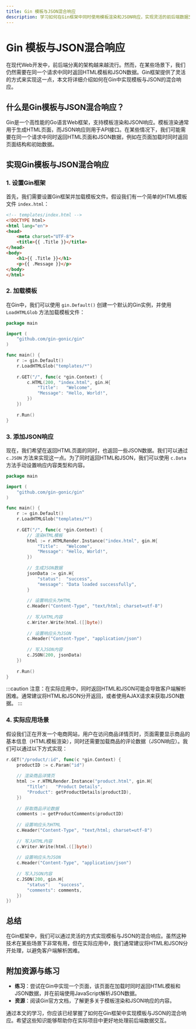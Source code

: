 ```yaml
---
title: Gin 模板与JSON混合响应
description: 学习如何在Gin框架中同时使用模板渲染和JSON响应，实现灵活的前后端数据交互。
---
```


# Gin 模板与JSON混合响应

在现代Web开发中，前后端分离的架构越来越流行。然而，在某些场景下，我们仍然需要在同一个请求中同时返回HTML模板和JSON数据。Gin框架提供了灵活的方式来实现这一点，本文将详细介绍如何在Gin中实现模板与JSON的混合响应。

## 什么是Gin模板与JSON混合响应？

Gin是一个高性能的Go语言Web框架，支持模板渲染和JSON响应。模板渲染通常用于生成HTML页面，而JSON响应则用于API接口。在某些情况下，我们可能需要在同一个请求中同时返回HTML页面和JSON数据，例如在页面加载时同时返回页面结构和初始数据。

## 实现Gin模板与JSON混合响应

### 1. 设置Gin框架

首先，我们需要设置Gin框架并加载模板文件。假设我们有一个简单的HTML模板文件 `index.html`：

```html
<!-- templates/index.html -->
<!DOCTYPE html>
<html lang="en">
<head>
    <meta charset="UTF-8">
    <title>{{ .Title }}</title>
</head>
<body>
    <h1>{{ .Title }}</h1>
    <p>{{ .Message }}</p>
</body>
</html>
```

### 2. 加载模板

在Gin中，我们可以使用 `gin.Default()` 创建一个默认的Gin实例，并使用 `LoadHTMLGlob` 方法加载模板文件：

```go
package main

import (
    "github.com/gin-gonic/gin"
)

func main() {
    r := gin.Default()
    r.LoadHTMLGlob("templates/*")
    
    r.GET("/", func(c *gin.Context) {
        c.HTML(200, "index.html", gin.H{
            "Title":   "Welcome",
            "Message": "Hello, World!",
        })
    })
    
    r.Run()
}
```

### 3. 添加JSON响应

现在，我们希望在返回HTML页面的同时，也返回一些JSON数据。我们可以通过 `c.JSON` 方法来实现这一点。为了同时返回HTML和JSON，我们可以使用 `c.Data` 方法手动设置响应内容类型和内容。

```go
package main

import (
    "github.com/gin-gonic/gin"
)

func main() {
    r := gin.Default()
    r.LoadHTMLGlob("templates/*")
    
    r.GET("/", func(c *gin.Context) {
        // 渲染HTML模板
        html := r.HTMLRender.Instance("index.html", gin.H{
            "Title":   "Welcome",
            "Message": "Hello, World!",
        })
        
        // 生成JSON数据
        jsonData := gin.H{
            "status":  "success",
            "message": "Data loaded successfully",
        }
        
        // 设置响应头为HTML
        c.Header("Content-Type", "text/html; charset=utf-8")
        
        // 写入HTML内容
        c.Writer.Write(html.([]byte))
        
        // 设置响应头为JSON
        c.Header("Content-Type", "application/json")
        
        // 写入JSON内容
        c.JSON(200, jsonData)
    })
    
    r.Run()
}
```

:::caution
注意：在实际应用中，同时返回HTML和JSON可能会导致客户端解析困难。通常建议将HTML和JSON分开返回，或者使用AJAX请求来获取JSON数据。
:::

### 4. 实际应用场景

假设我们正在开发一个电商网站，用户在访问商品详情页时，页面需要显示商品的基本信息（HTML模板渲染），同时还需要加载商品的评论数据（JSON响应）。我们可以通过以下方式实现：

```go
r.GET("/product/:id", func(c *gin.Context) {
    productID := c.Param("id")
    
    // 渲染商品详情页
    html := r.HTMLRender.Instance("product.html", gin.H{
        "Title":   "Product Details",
        "Product": getProductDetails(productID),
    })
    
    // 获取商品评论数据
    comments := getProductComments(productID)
    
    // 设置响应头为HTML
    c.Header("Content-Type", "text/html; charset=utf-8")
    
    // 写入HTML内容
    c.Writer.Write(html.([]byte))
    
    // 设置响应头为JSON
    c.Header("Content-Type", "application/json")
    
    // 写入JSON内容
    c.JSON(200, gin.H{
        "status":   "success",
        "comments": comments,
    })
})
```

## 总结

在Gin框架中，我们可以通过灵活的方式实现模板与JSON的混合响应。虽然这种技术在某些场景下非常有用，但在实际应用中，我们通常建议将HTML和JSON分开处理，以避免客户端解析困难。

## 附加资源与练习

- **练习**：尝试在Gin中实现一个页面，该页面在加载时同时返回HTML模板和JSON数据，并在前端使用JavaScript解析JSON数据。
- **资源**：阅读Gin官方文档，了解更多关于模板渲染和JSON响应的内容。

通过本文的学习，你应该已经掌握了如何在Gin框架中实现模板与JSON的混合响应。希望这些知识能够帮助你在实际项目中更好地处理前后端数据交互。
